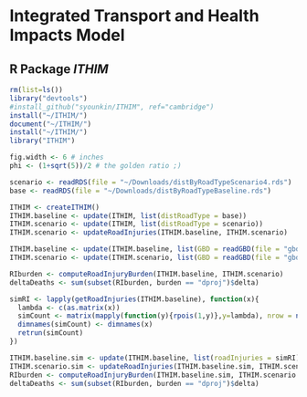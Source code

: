 # Integrated Transport and Health Impacts Model

## R Package _ITHIM_
<!-- This document will eventually serve as a compendium to the R package
_ITHIM_.  It will describe how to use the package to implement the
ITHIM model, as well as a detailed description of the model itself.

As a working document it will serve as a place for SGY to post
results, questions, interpreations, notes, etc.-->

```r
rm(list=ls())
library("devtools")
#install_github("syounkin/ITHIM", ref="cambridge")
install("~/ITHIM/")
document("~/ITHIM/")
install("~/ITHIM/")
library("ITHIM")
```

```r
fig.width <- 6 # inches
phi <- (1+sqrt(5))/2 # the golden ratio ;)
```

```r
scenario <- readRDS(file = "~/Downloads/distByRoadTypeScenario4.rds")
base <- readRDS(file = "~/Downloads/distByRoadTypeBaseline.rds")

ITHIM <- createITHIM()
ITHIM.baseline <- update(ITHIM, list(distRoadType = base))
ITHIM.scenario <- update(ITHIM, list(distRoadType = scenario))
ITHIM.scenario <- updateRoadInjuries(ITHIM.baseline, ITHIM.scenario)
```


```r
ITHIM.baseline <- update(ITHIM.baseline, list(GBD = readGBD(file = "gbdEngland.csv")))
ITHIM.scenario <- update(ITHIM.scenario, list(GBD = readGBD(file = "gbdEngland.csv")))
```

```r
RIburden <- computeRoadInjuryBurden(ITHIM.baseline, ITHIM.scenario)
deltaDeaths <- sum(subset(RIburden, burden == "dproj")$delta)
```

```r
simRI <- lapply(getRoadInjuries(ITHIM.baseline), function(x){
  lambda <- c(as.matrix(x))
  simCount <- matrix(mapply(function(y){rpois(1,y)},y=lambda), nrow = nrow(x), ncol = ncol(x))
  dimnames(simCount) <- dimnames(x)
  retrun(simCount)
})

ITHIM.baseline.sim <- update(ITHIM.baseline, list(roadInjuries = simRI))
ITHIM.scenario.sim <- updateRoadInjuries(ITHIM.baseline.sim, ITHIM.scenario)
RIburden <- computeRoadInjuryBurden(ITHIM.baseline.sim, ITHIM.scenario.sim)
deltaDeaths <- sum(subset(RIburden, burden == "dproj")$delta)

```
